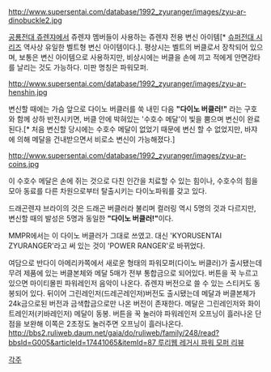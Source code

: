 http://www.supersentai.com/database/1992_zyuranger/images/zyu-ar-dinobuckle2.jpg

[[공룡전대 쥬렌쟈]]에서 쥬렌쟈 멤버들이 사용하는 쥬렌쟈 전용 변신 아이템[* [[슈퍼전대 시리즈]] 역사상 유일한 벨트형 변신 아이템이다.]. 평상시는 벨트의 버클로서 장착되어 있으며, 보통은 변신 아이템으로 사용하지만, 비상시에는 버클을 손에 끼고 적에게 안면강타를 날리는 것도 가능하다.
미판 명칭은 파워모퍼.

http://www.supersentai.com/database/1992_zyuranger/images/zyu-ar-henshin.jpg

변신할 때에는 가슴 앞으로 다이노 버클러를 쑥 내민 다음 '''"다이노 버클러!"''' 라는 구호와 함께 상하 반전시키면, 버클 안에 박혀있는 '수호수 메달'이 빛을 뿜으며 변신이 완료된다.[* 처음 변신할 당시에는 수호수 메달이 없었기 때문에 변신 할 수 없었지만, 바쟈에 의해 메달을 건내받으면서 비로소 변신이 가능해졌다.]

http://www.supersentai.com/database/1992_zyuranger/images/zyu-ar-coins.jpg

이 수호수 메달은 손에 쥐는 것으로 다친 인간을 치료할 수 있는 힘이나, 수호수의 힘을 모아 동료를 다른 차원으로부터 탈출시키는 다이노파워를 갖고 있다. 

드래곤렌쟈 브라이의 것은 드래곤 버클러라 불리며 컬러링 역시 5명의 것과 다르지만, 변신할 때의 발성은 5명과 동일한 '''"다이노 버클러!"'''이다.

MMPR에서는 이 다이노 버클러가 그대로 쓰였고. 대신 'KYORUSENTAI ZYURANGER'라고 써 있는 것이 'POWER RANGER'로 바뀌었다.

여담으로 반다이 아메리카쪽에서 새로운 형태의 파워모퍼(다이노 버클러)가 출시됐는데 무려 제품에 있는 버클본체와 메달 5매가 전부 통합금으로 되어있다. 버튼을 꾹 누르고 있으면 마이티몰핀 파워레인저 음악이 나온다. 쥬렌쟈 버전으로 쓸 수 있는 스티커도 동봉되어 있다. 뒤이어 그린레인저(드레곤레인저)버전도 출시됐는데 메달과 버클본체가 24k금으로된 버전과 금색합금으로만 나온 버전이 존재한다. 메달은 그린레인저와 화이트레인저(키바레인저) 메달이 동봉. 버튼을 꾹 눌러야 파워레인저 오프닝이 흘러나온 단점을 보완해 이쪽은 2초정도 눌러주면 오프닝이 흘러나온다.
[[http://bbs2.ruliweb.daum.net/gaia/do/ruliweb/family/248/read?bbsId=G005&articleId=17441065&itemId=87 루리웹 레거시 파워 모퍼 리뷰]]

[[각주]]
